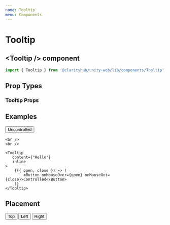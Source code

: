 ```yaml
---
name: Tooltip
menu: Components
---
```



# Tooltip


## \<Tooltip /\> component

```js
import { Tooltip } from '@clarityhub/unity-web/lib/components/Tooltip';
```

## Prop Types

### Tooltip Props

<PropsTable of={TooltipPropTypes} />

## Examples

<Playground>
    <Tooltip
       content={"Hello"}
       inline
    >
        <Button>Uncontrolled</Button>
    </Tooltip>

    <br />
    <br />

    <Tooltip
       content={"Hello"}
       inline
    >
        {({ open, close }) => (
            <Button onMouseOver={open} onMouseOut={close}>Controlled</Button>
        )}
    </Tooltip>
</Playground>

## Placement

<Playground>
    <Tooltip
       content={"Hello"}
       inline
       placement="top"
    >
        <Button>Top</Button>
    </Tooltip>
    <Tooltip
       content={"Hello"}
       inline
       placement="left"
    >
        <Button>Left</Button>
    </Tooltip>
    <Tooltip
       content={"Hello"}
       inline
       placement="right"
    >
        <Button>Right</Button>
    </Tooltip>
</Playground>